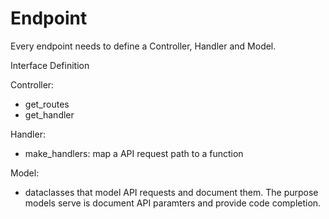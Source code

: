 # Endpoint

Every endpoint needs to define a Controller, Handler and Model.

Interface Definition

Controller:

- get_routes
- get_handler

Handler:

- make_handlers: map a API request path to a function

Model:

- dataclasses that model API requests and document them. The purpose models serve is document API paramters and provide code completion.
